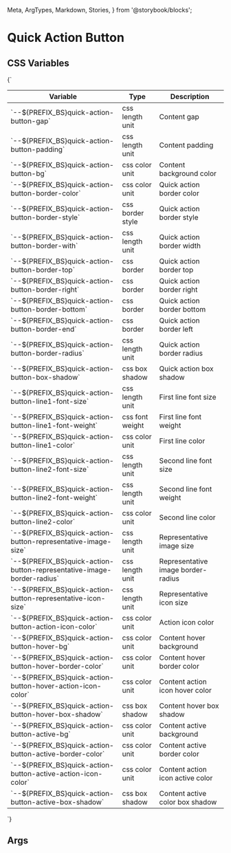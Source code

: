   Meta,
  ArgTypes,
  Markdown,
  Stories,
} from '@storybook/blocks';


# Quick Action Button

## CSS Variables
<Markdown>
  {`

  | Variable                                                                    | Type              | Description                           |
  |-----------------------------------------------------------------------------|-------------------|---------------------------------------|
  | \`--${PREFIX_BS}quick-action-button-gap\`                                   | css length unit   | Content gap                           |
  | \`--${PREFIX_BS}quick-action-button-padding\`                               | css length unit   | Content padding                       |
  | \`--${PREFIX_BS}quick-action-button-bg\`                                    | css color unit    | Content background color              |
  | \`--${PREFIX_BS}quick-action-button-border-color\`                          | css color unit    | Quick action border color             |
  | \`--${PREFIX_BS}quick-action-button-border-style\`                          | css border style  | Quick action border style             |
  | \`--${PREFIX_BS}quick-action-button-border-with\`                           | css length unit   | Quick action border width             |
  | \`--${PREFIX_BS}quick-action-button-border-top\`                            | css border        | Quick action border top               |
  | \`--${PREFIX_BS}quick-action-button-border-right\`                          | css border        | Quick action border right             |
  | \`--${PREFIX_BS}quick-action-button-border-bottom\`                         | css border        | Quick action border bottom            |
  | \`--${PREFIX_BS}quick-action-button-border-end\`                            | css border        | Quick action border left              |
  | \`--${PREFIX_BS}quick-action-button-border-radius\`                         | css length unit   | Quick action border radius            |
  | \`--${PREFIX_BS}quick-action-button-box-shadow\`                            | css box shadow    | Quick action box shadow               |
  | \`--${PREFIX_BS}quick-action-button-line1-font-size\`                       | css length unit   | First line font size                  |
  | \`--${PREFIX_BS}quick-action-button-line1-font-weight\`                     | css font weight   | First line font weight                |
  | \`--${PREFIX_BS}quick-action-button-line1-color\`                           | css color unit    | First line color                      |
  | \`--${PREFIX_BS}quick-action-button-line2-font-size\`                       | css length unit   | Second line font size                 |
  | \`--${PREFIX_BS}quick-action-button-line2-font-weight\`                     | css length unit   | Second line font weight               |
  | \`--${PREFIX_BS}quick-action-button-line2-color\`                           | css color unit    | Second line color                     |
  | \`--${PREFIX_BS}quick-action-button-representative-image-size\`             | css length unit   | Representative image size             |
  | \`--${PREFIX_BS}quick-action-button-representative-image-border-radius\`    | css length unit   | Representative image border-radius             |
  | \`--${PREFIX_BS}quick-action-button-representative-icon-size\`              | css length unit   | Representative icon size              |
  | \`--${PREFIX_BS}quick-action-button-action-icon-color\`                     | css color unit    | Action icon color                     |
  | \`--${PREFIX_BS}quick-action-button-hover-bg\`                              | css color unit    | Content hover background              |
  | \`--${PREFIX_BS}quick-action-button-hover-border-color\`                    | css color unit    | Content hover border color            |
  | \`--${PREFIX_BS}quick-action-button-hover-action-icon-color\`               | css color unit    | Content action icon hover color       |
  | \`--${PREFIX_BS}quick-action-button-hover-box-shadow\`                      | css box shadow    | Content hover box shadow              |
  | \`--${PREFIX_BS}quick-action-button-active-bg\`                             | css color unit    | Content active background             |
  | \`--${PREFIX_BS}quick-action-button-active-border-color\`                   | css color unit    | Content active border color           |
  | \`--${PREFIX_BS}quick-action-button-active-action-icon-color\`              | css color unit    | Content action icon active color      |
  | \`--${PREFIX_BS}quick-action-button-active-box-shadow\`                     | css box shadow    | Content active color box shadow       |

  `}
</Markdown>

## Args
<Meta of={DQuickActionButtonStories} />

<ArgTypes of={DQuickActionButtonStories} />

<Stories />


